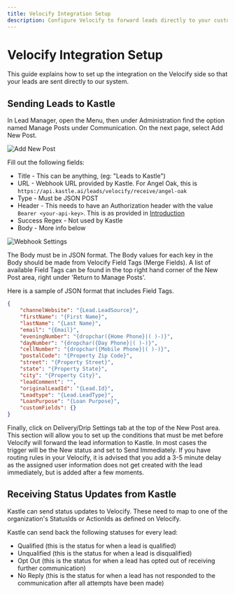 ```yaml
---
title: Velocify Integration Setup
description: Configure Velocify to forward leads directly to your custom webhook endpoint.
---
```


# Velocify Integration Setup

This guide explains how to set up the integration on the Velocify side so that your leads are sent directly to our system.

## Sending Leads to Kastle

In Lead Manager, open the Menu, then under Administration find the option named Manage Posts under Communication. On the next page, select Add New Post.

![Add New Post](./images/velocify-add-new-post.png)

Fill out the following fields:

- Title - This can be anything, (eg: "Leads to Kastle")
- URL - Webhook URL provided by Kastle. For Angel Oak, this is `https://api.kastle.ai/leads/velocify/receive/angel-oak`
- Type - Must be JSON POST
- Header - This needs to have an Authorization header with the value `Bearer <your-api-key>`. This is as provided in [Introduction](/api-reference/introduction)
- Success Regex - Not used by Kastle
- Body - More info below

![Webhook Settings](./images/velocify-webhook-settings.png)

The Body must be in JSON format. The Body values for each key in the Body should be made from Velocify Field Tags (Merge Fields).
A list of available Field Tags can be found in the top right hand corner of the New Post area, right under 'Return to Manage Posts'.

Here is a sample of JSON format that includes Field Tags.

```json
{
    "channelWebsite": "{Lead.LeadSource}",
    "firstName": "{First Name}",
    "lastName": "{Last Name}",
    "email": "{Email}",
    "eveningNumber": "{dropchar({Home Phone}|( )-)}",
    "dayNumber": "{dropchar({Day Phone}|( )-)}",
    "cellNumber": "{dropchar({Mobile Phone}|( )-)}",
    "postalCode": "{Property Zip Code}",
    "street": "{Property Street}",
    "state": "{Property State}",
    "city": "{Property City}",
    "leadComment": "",
    "originalLeadId": "{Lead.Id}",
    "Leadtype": "{Lead.LeadType}",
    "LoanPurpose": "{Loan Purpose}",
    "customFields": {}
}
```


Finally, click on Delivery/Drip Settings tab at the top of the New Post area. This section will allow you to set up the conditions
that must be met before Velocify will forward the lead information to Kastle. In most cases the trigger will be the New status and
set to Send Immediately. If you have routing rules in your Velocify, it is advised that you add a 3-5 minute delay as the assigned
user information does not get created with the lead immediately, but is added after a few moments.

## Receiving Status Updates from Kastle

Kastle can send status updates to Velocify. These need to map to one of the organization's
StatusIds or ActionIds as defined on Velocify.

Kastle can send back the following statuses for every lead:

- Qualified (this is the status for when a lead is qualified)
- Unqualified (this is the status for when a lead is disqualified)
- Opt Out (this is the status for when a lead has opted out of receiving further communication)
- No Reply (this is the status for when a lead has not responded to the communication after all attempts have been made)
